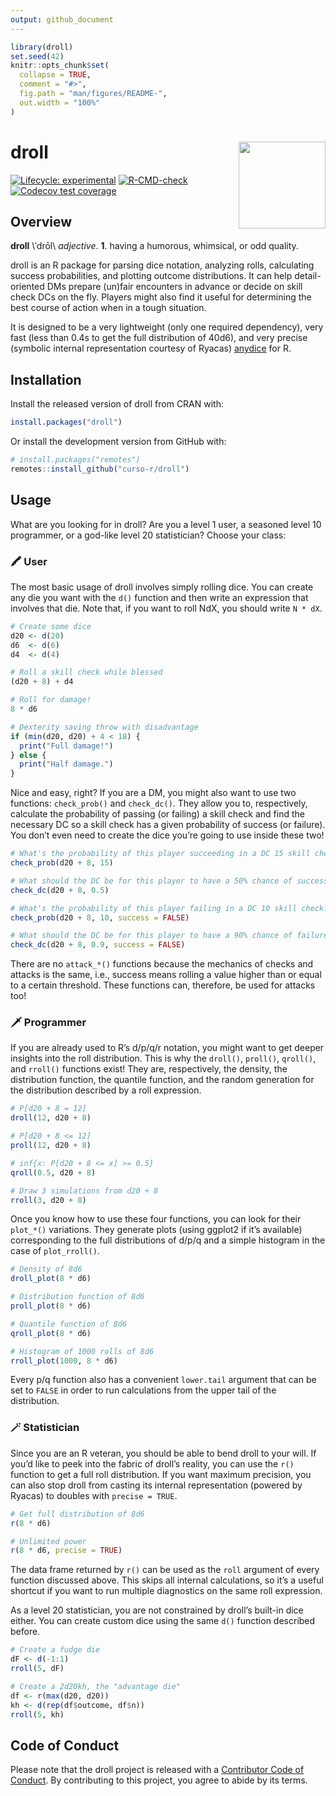 ```yaml
---
output: github_document
---
```


<!-- README.md is generated from README.Rmd. Please edit that file -->

```r
library(droll)
set.seed(42)
knitr::opts_chunk$set(
  collapse = TRUE,
  comment = "#>",
  fig.path = "man/figures/README-",
  out.width = "100%"
)
```

# droll <a href='https://curso-r.com/'><img src='man/figures/logo.png' align="right" height="139" /></a>

<!-- badges: start -->
[![Lifecycle: experimental](https://img.shields.io/badge/lifecycle-experimental-orange.svg)](https://lifecycle.r-lib.org/articles/stages.html#experimental)
<!-- [![CRAN status](https://www.r-pkg.org/badges/version/droll)](https://CRAN.R-project.org/package=droll) -->
[![R-CMD-check](https://github.com/curso-r/droll/workflows/Check/badge.svg)](https://github.com/curso-r/droll/actions)
[![Codecov test coverage](https://codecov.io/gh/curso-r/droll/branch/main/graph/badge.svg)](https://codecov.io/gh/curso-r/droll?branch=master)
<!-- badges: end -->

## Overview

**droll** \\ˈdrōl\\ _adjective_. **1**. having a humorous, whimsical, or odd
quality.

droll is an R package for parsing dice notation, analyzing rolls, calculating
success probabilities, and plotting outcome distributions. It can help
detail-oriented DMs prepare (un)fair encounters in advance or decide on skill
check DCs on the fly. Players might also find it useful for determining the
best course of action when in a tough situation.

It is designed to be a very lightweight (only one required dependency), very
fast (less than 0.4s to get the full distribution of 40d6), and very precise
(symbolic internal representation courtesy of Ryacas)
[anydice](https://anydice.com/) for R.

## Installation

Install the released version of droll from CRAN with:

``` r
install.packages("droll")
```

Or install the development version from GitHub with:

``` r
# install.packages("remotes")
remotes::install_github("curso-r/droll")
```

## Usage

What are you looking for in droll? Are you a level 1 user, a seasoned
level 10 programmer, or a god-like level 20 statistician? Choose your class:

### 🖍️ User

The most basic usage of droll involves simply rolling dice. You can create any
die you want with the `d()` function and then write an expression that involves
that die. Note that, if you want to roll NdX, you should write `N * dX`.

```r
# Create some dice
d20 <- d(20)
d6  <- d(6)
d4  <- d(4)

# Roll a skill check while blessed
(d20 + 8) + d4

# Roll for damage!
8 * d6

# Dexterity saving throw with disadvantage
if (min(d20, d20) + 4 < 18) {
  print("Full damage!")
} else {
  print("Half damage.")
}
```

Nice and easy, right? If you are a DM, you might also want to use two
functions: `check_prob()` and `check_dc()`. They allow you to, respectively,
calculate the probability of passing (or failing) a skill check and find the
necessary DC so a skill check has a given probability of success (or failure).
You don't even need to create the dice you're going to use inside these two!

```r
# What's the probability of this player succeeding in a DC 15 skill check?
check_prob(d20 + 8, 15)

# What should the DC be for this player to have a 50% chance of success?
check_dc(d20 + 8, 0.5)

# What's the probability of this player failing in a DC 10 skill check?
check_prob(d20 + 8, 10, success = FALSE)

# What should the DC be for this player to have a 90% chance of failure?
check_dc(d20 + 8, 0.9, success = FALSE)
```

There are no `attack_*()` functions because the mechanics of checks and attacks
is the same, i.e., success means rolling a value higher than or equal to a
certain threshold. These functions can, therefore, be used for attacks too!

### 🗡️ Programmer

If you are already used to R's d/p/q/r notation, you might want to get deeper
insights into the roll distribution. This is why the `droll()`, `proll()`,
`qroll()`, and `rroll()` functions exist! They are, respectively, the density,
the distribution function, the quantile function, and the random generation for
the distribution described by a roll expression.

```r
# P[d20 + 8 = 12]
droll(12, d20 + 8)

# P[d20 + 8 <= 12]
proll(12, d20 + 8)

# inf{x: P[d20 + 8 <= x] >= 0.5}
qroll(0.5, d20 + 8)

# Draw 3 simulations from d20 + 8 
rroll(3, d20 + 8)
```

Once you know how to use these four functions, you can look for their
`plot_*()` variations. They generate plots (using ggplot2 if it's available)
corresponding to the full distributions of d/p/q and a simple histogram in the
case of `plot_rroll()`.

```r
# Density of 8d6
droll_plot(8 * d6)

# Distribution function of 8d6
proll_plot(8 * d6)

# Quantile function of 8d6
qroll_plot(8 * d6)

# Histogram of 1000 rolls of 8d6
rroll_plot(1000, 8 * d6)
```

Every p/q function also has a convenient `lower.tail` argument that can be set
to `FALSE` in order to run calculations from the upper tail of the distribution.

### 🪄 Statistician

Since you are an R veteran, you should be able to bend droll to your will. If
you'd like to peek into the fabric of droll's reality, you can use the `r()`
function to get a full roll distribution. If you want maximum precision, you
can also stop droll from casting its internal representation (powered by
Ryacas) to doubles with `precise = TRUE`.

```r
# Get full distribution of 8d6
r(8 * d6)

# Unlimited power
r(8 * d6, precise = TRUE)
```

The data frame returned by `r()` can be used as the `roll` argument of every
function discussed above. This skips all internal calculations, so it's a useful
shortcut if you want to run multiple diagnostics on the same roll expression.

As a level 20 statistician, you are not constrained by droll's built-in dice
either. You can create custom dice using the same `d()` function described
before.

```r
# Create a fudge die
dF <- d(-1:1)
rroll(5, dF)

# Create a 2d20kh, the "advantage die"
df <- r(max(d20, d20))
kh <- d(rep(df$outcome, df$n))
rroll(5, kh)
```

## Code of Conduct

Please note that the droll project is released with a
[Contributor Code of Conduct](https://contributor-covenant.org/version/2/0/CODE_OF_CONDUCT.html).
By contributing to this project, you agree to abide by its terms.
